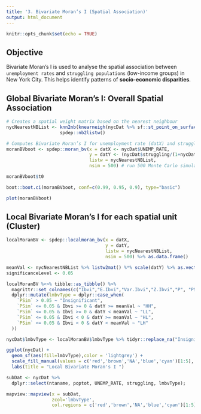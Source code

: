 ```yaml
---
title: '3. Bivariate Moran’s I (Spatial Association)'
output: html_document
---
```


```r
knitr::opts_chunk$set(echo = TRUE)
```

## Objective

Bivariate Moran’s I is used to analyse the spatial association between `unemployment rates` and `struggling populations` (low-income groups) in New York City. This helps identify patterns of **socio-economic disparities**.

## Global Bivariate Moran’s I: Overall Spatial Association

```r
# Creates a spatial weight matrix based on the nearest neighbour
nycNearestNBList <- knn2nb(knearneigh(nycDat %>% sf::st_point_on_surface(), k=1)) %>% 
                    spdep::nb2listw() 
```

```r
# Computes Bivariate Moran’s I for unemployment rate (datX) and struggling population ratio (datY)
moranBVboot <- spdep::moran_bv(x = datX <- nycDat$UNEMP_RATE, 
                               y = datY <- (nycDat$struggling/(1+nycDat$poptot)) %>% as.numeric(), 
                               listw = nycNearestNBList, 
                               nsim = 500) # run 500 Monte Carlo simulations to assess significance
```

```r
moranBVboot$t0 
```

```r
boot::boot.ci(moranBVboot, conf=c(0.99, 0.95, 0.9), type="basic")
```

```r
plot(moranBVboot)
```

## Local Bivariate Moran’s I for each spatial unit (Cluster)

```r
localMoranBV <- spdep::localmoran_bv(x = datX, 
                                     y = datY, 
                                     listw = nycNearestNBList, 
                                     nsim = 500) %>% as.data.frame()
```

```r
meanVal <- nycNearestNBList %>% listw2mat() %*% scale(datY) %>% as.vector()
significanceLevel <- 0.05 
```

```r
localMoranBV %<>% tibble::as_tibble() %>%
  magrittr::set_colnames(c("Ibvi","E.Ibvi","Var.Ibvi","Z.Ibvi","P", "PSim", "PFoldedSim")) %>%
  dplyr::mutate(lmbvType = dplyr::case_when(
    `PSim` > 0.05 ~ "Insignificant",
    `PSim` <= 0.05 & Ibvi >= 0 & datY >= meanVal ~ "HH",
    `PSim` <= 0.05 & Ibvi >= 0 & datY < meanVal ~ "LL",
    `PSim` <= 0.05 & Ibvi < 0 & datY >= meanVal ~ "HL",
    `PSim` <= 0.05 & Ibvi < 0 & datY < meanVal ~ "LH"
  ))
```

```r
nycDat$lmbvType <- localMoranBV$lmbvType %>% tidyr::replace_na("Insignificant")
```

```r
ggplot(nycDat) +
  geom_sf(aes(fill=lmbvType),color = 'lightgrey') +
  scale_fill_manual(values = c('red','brown','NA','blue','cyan')[1:5], name='Clusters & \nOutliers') +
  labs(title = "Local Bivariate Moran's I ")
```

```r
subDat <- nycDat %>% 
  dplyr::select(ntaname, poptot, UNEMP_RATE, struggling, lmbvType);

mapview::mapview(x = subDat, 
                 zcol='lmbvType', 
                 col.regions = c('red','brown','NA','blue','cyan')[1:5])
```

